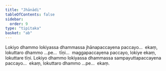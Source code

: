 ```yaml
---
title: "Jhānādi"
tableOfContents: false
sidebar:
  order: 9
type: "tipitaka"
basket: "ab"
---
```



<DynamicBreadcrumb />

<Division number="165">

<Paragraph number="922">
Lokiyo dhammo lokiyassa dhammassa jhānapaccayena paccayo…  ekaṃ, lokuttaro dhammo …pe…  tīṇi…  maggapaccayena paccayo, lokiye ekaṃ, lokuttare tīṇi.
</Paragraph>

<Paragraph number="923">
Lokiyo dhammo lokiyassa dhammassa sampayuttapaccayena paccayo…  ekaṃ, lokuttaro dhammo …pe…  ekaṃ.
</Paragraph>
</Division>